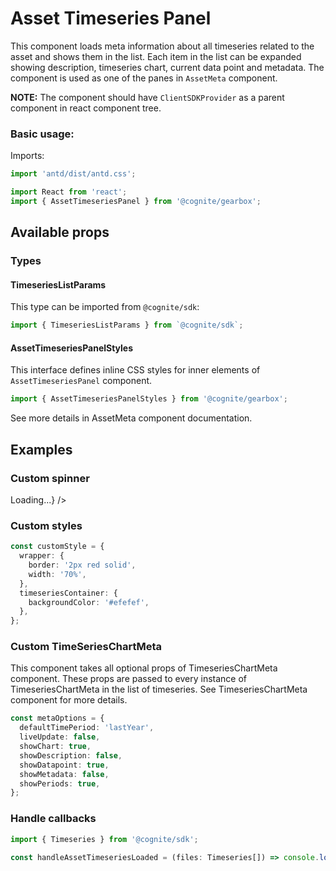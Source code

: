 
<Meta title="Assets/AssetTimeseriesPanel" decorators={decorators} />

# Asset Timeseries Panel

This component loads meta information about all timeseries related to the asset and shows them in the list.
Each item in the list can be expanded showing description, timeseries chart, current data point and metadata.
The component is used as one of the panes in `AssetMeta` component.

**NOTE:** The component should have `ClientSDKProvider` as a parent component in react component tree.

### Basic usage:

Imports:

```typescript
import 'antd/dist/antd.css';

import React from 'react';
import { AssetTimeseriesPanel } from '@cognite/gearbox';

```

<Preview>
  <Story name="Basic usage" >
    <AssetTimeseriesPanel assetId={4650652196144007} />
  </Story>
</Preview>

## Available props

<Props of={ComponentProps} />

### Types

#### TimeseriesListParams

This type can be imported from `@cognite/sdk`:

```typescript
import { TimeseriesListParams } from `@cognite/sdk`;
```
#### AssetTimeseriesPanelStyles

This interface defines inline CSS styles for inner elements of `AssetTimeseriesPanel` component.

```typescript
import { AssetTimeseriesPanelStyles } from '@cognite/gearbox';
```

See more details in AssetMeta component documentation.

## Examples

### Custom spinner

<Preview>
  <Story name="Custom spinner">
    <AssetTimeseriesPanel
      assetId={4650652196144007}
      customSpinner={<div>Loading...</div>}
    />
  </Story>
</Preview>

### Custom styles

```typescript
const customStyle = {
  wrapper: {
    border: '2px red solid',
    width: '70%',
  },
  timeseriesContainer: {
    backgroundColor: '#efefef',
  },
};
```

<Preview>
  <Story name="Custom styles">
    <AssetTimeseriesPanel
      assetId={4650652196144007}
      styles={customStyle}
    />
  </Story>
</Preview>

### Custom TimeSeriesChartMeta

This component takes all optional props of TimeseriesChartMeta component. These props are passed to every instance of TimeseriesChartMeta in the list of timeseries. See TimeseriesChartMeta component for more details.

```typescript
const metaOptions = {
  defaultTimePeriod: 'lastYear',
  liveUpdate: false,
  showChart: true,
  showDescription: false,
  showDatapoint: true,
  showMetadata: false,
  showPeriods: true,
};
```
<Preview>
  <Story name="Custom TimeSeriesChartMeta">
    <AssetTimeseriesPanel
      assetId={4650652196144007}
      {...metaOptions}
    />
  </Story>
</Preview>

### Handle callbacks

```typescript
import { Timeseries } from '@cognite/sdk';

const handleAssetTimeseriesLoaded = (files: Timeseries[]) => console.log(files);
```
<Preview>
  <Story name="Handle callback">
    <AssetTimeseriesPanel
      assetId={4650652196144007}
      onAssetTimeseriesLoaded={handleAssetTimeseriesLoaded}
    />
  </Story>
</Preview>
